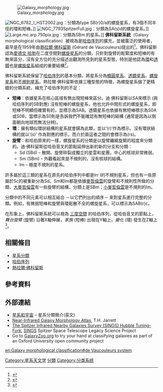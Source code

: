 <!-- [[仙女座星系|仙女座星系]]參考本文 -->
[[File:Galaxy_morphology.jpg|right]]

[[File:NGC_6782_I_HST2002.jpg|thumb]]：分類為type SB(r)0/a的螺旋星系，有3個不同半徑的環和短棒。]]
[[File:NGC_7793SpitzerFull.jpg|thumb]]：分類為SA(s)d的螺旋星系。]]
[[File:Large.mc.arp.750pix.jpg|thumb]]：分類為SBm 的星系。]]
'''佛科留斯系統'''（Galaxy morphological classification）被視為是[[哈伯序列|哈伯序列]]的擴充，並被廣泛的使用者，最早是在1959年由[[熱拉爾·佛科留斯|熱拉爾·佛科留斯]] (Gérard de Vaucouleurs)提出的<ref>{{cite journal |last=de Vaucouleurs |first=G. |authorlink=Gerard de Vaucouleurs |year=1959 |title=Classification and Morphology of External Galaxies |journal=Handbuch der Physik |volume=53 |pages=275}}</ref>。佛科留斯認為[[愛德文·哈勃|愛德文·哈勃]]在二度空間對[[螺旋星系|螺旋星系]]的分類，只針對旋臂的鬆緊度和短棒的有無來區分，沒有全方位的充分描述出觀測所見到的星系型態，特別是他認為[[環體|環]]和[[透鏡_(幾何)|透鏡]]也是[[螺旋星系|螺旋星系]]組成的重要結構<ref name="binney_merrifield">{{cite book |last=Binney |first=J. |authorlink=James Binney |coauthors=Merrifield, M. |title=Galactic Astronomy |year=1998 |publisher=Princeton University Press |location=Princeton |isbn=9780691025650}}</ref>。

佛科留斯系統保留了[[哈伯序列|哈伯序列]]的基本分類，將星系分為[[橢圓星系|橢圓星系]]、[[透鏡星系|透鏡星系]]、[[螺旋星系|螺旋星系]]和[[不規則星系|不規則星系]]。熱拉爾·佛科留斯依據三種型態的特徵，為螺旋星系做了更精緻的分類系統，補充了哈伯序列的不足：

*'''短棒'''：依據星系在核心區域有無出現短棒來區分。迪·佛科留斯以SA來標示 (與哈伯序列的SB對應) 沒有短棒的螺旋星系，他也允許中間形式的螺旋星系，即短棒不明顯但確實有的，並標示為SAB。透鏡星系也依據有無短棒標示為S0A或S0B，當標示為S0則是告訴我們不能確認有無短棒的結構 (通常是因為以側面朝向地球而無法分辨)。
*'''環'''：擁有類似環狀結構的星系就會歸為此類，並以‘(r)’作為標示。沒有環狀結構的就以‘(s)’ 作為對應的標示，而介於兩這者之間的會標示為(rs)。
*'''旋臂'''：和哈伯原來的一樣，螺旋星系的分類是以旋臂纏繞旋緊的程度來分類的。迪·佛科留斯從哈伯音叉的節點延伸出新的新的分支和分類：
**Sd (SBd) – 散開、旋臂碎裂成獨立的星雲和星團，中心的核球非常微弱。
**Sm (SBm) – 外觀看起來是不規則的，沒有核球的結構。
**Im – 極度不規則的星系。
  
許多屬於這三類的星系在原先的哈伯序列中都是Irr I的不規則星系，但也有一些原屬於Sc的被重新分為Sd。Sm和Im都是依據[[麥哲倫雲|麥哲倫雲]]的旋臂和不規則性所做的分類，[[大麥哲倫雲|大麥哲倫雲]]有一些旋臂的結構，分類上是SBm；[[小麥哲倫雲|小麥哲倫雲]]是不規則的Im。

分類中的不同元素可以相互結合 －以它們列出的順序－ 來對星系進行完整的分類。例如，有微弱短棒和旋臂與環鬆散不全的螺旋星系，可以標示為SAB(r)c。

在形象上，佛科留斯系統可以視為 [http://www.astr.ua.edu/keel/galaxies/classify.html 三度空間]{{Wayback|url=http://www.astr.ua.edu/keel/galaxies/classify.html |date=20060901074027 }} 的哈伯序列，從哈伯音叉的節點上，''舞台旋臂'' (旋臂) 沿著X軸伸展，''家族'' (短棒) 出現在Y軸上，''變化'' (環) 發生在Z軸上<ref>{{cite paper | first = G. | last = de Vaucouleurs | authorlink = Gérard de Vaucouleurs | title = Global Physical Parameters of Galaxies | date = 1994 | url = http://www.stsci.edu/institute/conference/galaxy-morphology/devaucouleurs.ps | format = [[PDF|PDF]] | accessdate = 2008-01-02 | journal =  | archive-date = 2020-05-28 | archive-url = https://web.archive.org/web/20200528044131/https://www.stsci.edu/events | dead-url = yes }}</ref>。

== 相關條目 ==
* [[星系分類|星系分類]]
* [[哈伯序列|哈伯序列]]
* [[熱拉爾·佛科留斯|熱拉爾·佛科留斯]]

== 參考資料 ==
<references/>

== 外部連結 ==
* [http://www.astr.ua.edu/keel/galaxies/classify.html 星系和宇宙]{{Wayback|url=http://www.astr.ua.edu/keel/galaxies/classify.html |date=20060901074027 }} – 星系分類簡介(英文)
* [http://www.ipac.caltech.edu/2mass/gallery/galmorph/ Near-Infrared Galaxy Morphology Atlas]{{Wayback|url=http://www.ipac.caltech.edu/2mass/gallery/galmorph/ |date=20140630161112 }}, T.H. Jarrett
* [https://archive.is/20121205083205/http://sings.stsci.edu/Publications/sings_poster.html The Spitzer Infrared Nearby Galaxies Survey (SINGS) Hubble Tuning-Fork], [http://sings.stsci.edu/ SINGS]{{Webarchive|url=https://archive.is/20121205083205/http://sings.stsci.edu/Publications/sings_poster.html |date=2012-12-05 }} Spitzer Space Telescope Legacy Science Project
* Go to [http://www.galaxyzoo.org GalaxyZoo.org]{{Wayback|url=http://www.galaxyzoo.org/ |date=20180309083234 }} to try your hand at classifying galaxies as part of an Oxford University open community project

[[Category:星系天文学|Category:星系天文学]]
[[Category:星系|分類]]
[[Category:分类系统|Category:分类系统]]

[[en:Galaxy_morphological_classification#de_Vaucouleurs_system|en:Galaxy morphological classification#de Vaucouleurs system]]